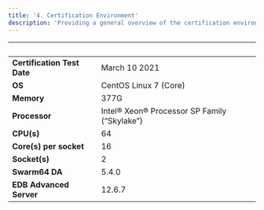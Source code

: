 ```yaml
---
title: '4. Certification Environment'
description: 'Providing a general overview of the certification environment used in the implementation of Swarm64 DA'
---
```


|  &nbsp;    | &nbsp; |
| ----------- | ----------- |
| **Certification Test Date**      | March 10 2021       |
| **OS**      |  CentOS Linux 7 (Core)      |
| **Memory**      |  377G     |
| **Processor**   |  Intel® Xeon® Processor SP Family (“Skylake”)       |
| **CPU(s)**   |  64     |
| **Core(s) per socket**  |  16     |
| **Socket(s)**  |  2     |
| **Swarm64 DA**  |  5.4.0     |
| **EDB Advanced Server**  |  12.6.7     |
